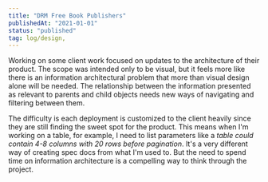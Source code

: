 ```yaml
---
title: "DRM Free Book Publishers"
publishedAt: "2021-01-01"
status: "published"
tag: log/design,
---
```


Working on some client work focused on updates to the architecture of their product. The scope was intended only to be visual, but it feels more like there is an information architectural problem that more than visual design alone will be needed. The relationship between the information presented as relevant to parents and child objects needs new ways of navigating and filtering between them.

The difficulty is each deployment is customized to the client heavily since they are still finding the sweet spot for the product. This means when I'm working on a table, for example, I need to list parameters like a _table could contain 4-8 columns with 20 rows before pagination_. It's a very different way of creating spec docs from what I'm used to. But the need to spend time on information architecture is a compelling way to think through the project.
